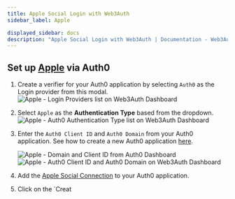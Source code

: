 ```yaml
---
title: Apple Social Login with Web3Auth
sidebar_label: Apple

displayed_sidebar: docs
description: "Apple Social Login with Web3Auth | Documentation - Web3Auth"
---
```


## Set up [Apple](https://marketplace.auth0.com/integrations/apple-social-connection) via Auth0

1. Create a verifier for your Auth0 application by selecting `Auth0` as the Login provider from this modal.
   ![Apple - Login Providers list on Web3Auth Dashboard](/images/dashboard/create-verifier-auth0.png)
2. Select `Apple` as the **Authentication Type** based from the dropdown.
   ![Apple - Auth0 Authentication Type list on Web3Auth Dashboard](/dashboard/verifiers/auth0-authentication-type-list.png)
3. Enter the `Auth0 Client ID` and `Auth0 Domain` from your Auth0 application. See how to create a new Auth0 application
   [here](https://auth0.com/docs/quickstart/webapp/).

   ![Apple - Domain and Client ID from Auth0 Dashboard](/content-hub/guides/auth0/auth0-guide-clientid.png)
   ![Apple - Auth0 Client ID and Auth0 Domain on Web3Auth Dashboard](/dashboard/verifiers/auth0-verifier.png)

4. Add the [Apple Social Connection](https://marketplace.auth0.com/integrations/apple-social-connection) to your Auth0 application.
5. Click on the `Creat
